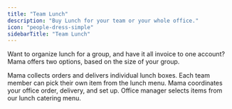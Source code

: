 ```yaml
---
title: "Team Lunch"
description: "Buy Lunch for your team or your whole office."
icon: "people-dress-simple"
sidebarTitle: "Team Lunch"
---
```


Want to organize lunch for a group, and have it all invoice to one account? Mama offers two options, based on the size of your group.



<CardGroup cols="2">
  <Card title="Team Lunch for 2-10" icon="bowl-food">
    Mama collects orders and delivers individual lunch boxes. Each team member can pick their own item from the lunch menu.
  </Card>

  <Card title="Team Lunch for 11+" icon="plate-utensils">
    Mama coordinates your office order, delivery, and set up. Office manager selects items from our lunch catering menu.&#x20;
  </Card>
</CardGroup>